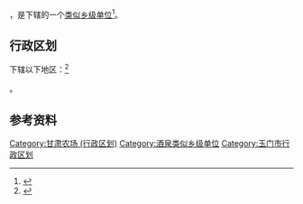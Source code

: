 {{中国乡级行政区|62/09/81/401/000}}
'''{{PAGENAMEBASE}}'''，是{{PRC admin/fullname|62/09/81/401/000|3}}下辖的一个[[类似乡级单位|类似乡级单位]]<ref>{{PRC admin/ref sgc|{{PRC admin/parent|62/09/81/401/000}}}}</ref>。

== 行政区划 ==

{{PAGENAMEBASE}}下辖以下地区：<ref>{{PRC admin/ref sgc|62/09/81/401/000}}</ref>

{{PRC admin/children|62/09/81/401/000}}。

== 参考资料 ==

{{reflist}}

{{甘肃省酒泉市玉门市行政区划}}
{{甘肃行政区划小作品}}
[[Category:甘肃农场_(行政区划)|Category:甘肃农场 (行政区划)]]
[[Category:酒泉类似乡级单位|Category:酒泉类似乡级单位]]
[[Category:玉门市行政区划|Category:玉门市行政区划]]